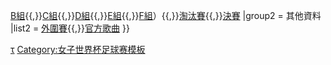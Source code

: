 {{Navbox
|name = 2015年國際足協女子世界盃
|title = [[2015年國際足協女子世界盃]]
|state = {{{state|autocollapse}}}
|listclass = hlist
|group1 = 比賽階段
|list1 = 分組賽（[[2015年國際足協女子世界盃A組|A組]]{{,}}[[2015年國際足協女子世界盃B組|B組]]{{,}}[[2015年國際足協女子世界盃C組|C組]]{{,}}[[2015年國際足協女子世界盃D組|D組]]{{,}}[[2015年國際足協女子世界盃E組|E組]]{{,}}[[2015年國際足協女子世界盃F組|F組]]）{{,}}[[2015年國際足協女子世界盃淘汰賽階段|淘汰賽]]{{,}}[[2015年國際足協女子世界盃決賽|決賽]]
|group2 = 其他資料
|list2 = [[2015年國際足協女子世界盃外圍賽|外圍賽]]{{,}}[[Warriors (謎幻樂團歌曲)|官方歌曲]]
}}<noinclude>
{{collapsible option}}
[[Category:2015年國際足協女子世界盃|τ]]
[[Category:女子世界杯足球赛模板]]
</noinclude>